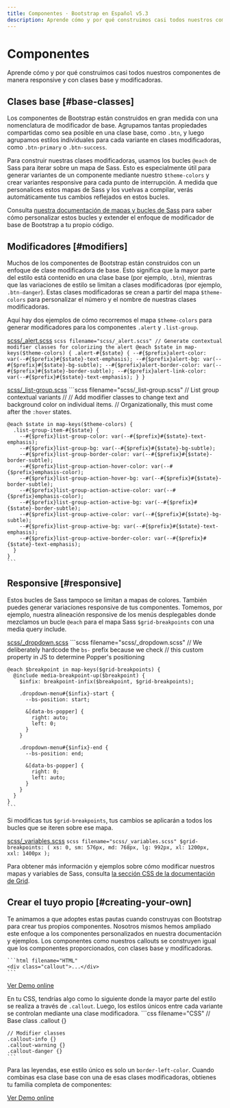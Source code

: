 ```yaml
---
title: Componentes · Bootstrap en Español v5.3
description: Aprende cómo y por qué construimos casi todos nuestros componentes de manera responsive y con clases base y modificadoras.
---
```

# Componentes

Aprende cómo y por qué construimos casi todos nuestros componentes de manera responsive y con clases base y modificadoras.

Clases base [#base-classes]
----------------------------

Los componentes de Bootstrap están construidos en gran medida con una nomenclatura de modificador de base. Agrupamos tantas propiedades compartidas como sea posible en una clase base, como `.btn`, y luego agrupamos estilos individuales para cada variante en clases modificadoras, como `.btn-primary` o `.btn-success`.

Para construir nuestras clases modificadoras, usamos los bucles `@each` de Sass para iterar sobre un mapa de Sass. Esto es especialmente útil para generar variantes de un componente mediante nuestro `$theme-colors` y crear variantes responsive para cada punto de interrupción. A medida que personalices estos mapas de Sass y los vuelvas a compilar, verás automáticamente tus cambios reflejados en estos bucles.

Consulta [nuestra documentación de mapas y bucles de Sass](/docs/5.3/customize/sass/#maps-and-loops) para saber cómo personalizar estos bucles y extender el enfoque de modificador de base de Bootstrap a tu propio código.

Modificadores [#modifiers]
---------------------------

Muchos de los componentes de Bootstrap están construidos con un enfoque de clase modificadora de base. Esto significa que la mayor parte del estilo está contenido en una clase base (por ejemplo, `.btn`), mientras que las variaciones de estilo se limitan a clases modificadoras (por ejemplo, `.btn-danger`). Estas clases modificadoras se crean a partir del mapa `$theme-colors` para personalizar el número y el nombre de nuestras clases modificadoras.

Aquí hay dos ejemplos de cómo recorremos el mapa `$theme-colors` para generar modificadores para los componentes `.alert` y `.list-group`.

[scss/_alert.scss](https://github.com/twbs/bootstrap/blob/v5.3.2/scss/_alert.scss)
    ```scss filename="scss/_alert.scss"
    // Generate contextual modifier classes for colorizing the alert
    @each $state in map-keys($theme-colors) {
      .alert-#{$state} {
        --#{$prefix}alert-color: var(--#{$prefix}#{$state}-text-emphasis);
        --#{$prefix}alert-bg: var(--#{$prefix}#{$state}-bg-subtle);
        --#{$prefix}alert-border-color: var(--#{$prefix}#{$state}-border-subtle);
        --#{$prefix}alert-link-color: var(--#{$prefix}#{$state}-text-emphasis);
      }
    }
    ```

[scss/_list-group.scss](https://github.com/twbs/bootstrap/blob/v5.3.2/scss/_list-group.scss)
    ```scss filename="scss/_list-group.scss"
    // List group contextual variants
    //
    // Add modifier classes to change text and background color on individual items.
    // Organizationally, this must come after the `:hover` states.
    
    @each $state in map-keys($theme-colors) {
      .list-group-item-#{$state} {
        --#{$prefix}list-group-color: var(--#{$prefix}#{$state}-text-emphasis);
        --#{$prefix}list-group-bg: var(--#{$prefix}#{$state}-bg-subtle);
        --#{$prefix}list-group-border-color: var(--#{$prefix}#{$state}-border-subtle);
        --#{$prefix}list-group-action-hover-color: var(--#{$prefix}emphasis-color);
        --#{$prefix}list-group-action-hover-bg: var(--#{$prefix}#{$state}-border-subtle);
        --#{$prefix}list-group-action-active-color: var(--#{$prefix}emphasis-color);
        --#{$prefix}list-group-action-active-bg: var(--#{$prefix}#{$state}-border-subtle);
        --#{$prefix}list-group-active-color: var(--#{$prefix}#{$state}-bg-subtle);
        --#{$prefix}list-group-active-bg: var(--#{$prefix}#{$state}-text-emphasis);
        --#{$prefix}list-group-active-border-color: var(--#{$prefix}#{$state}-text-emphasis);
      }
    }
    ```

Responsive [#responsive]
-------------------------

Estos bucles de Sass tampoco se limitan a mapas de colores. También puedes generar variaciones responsive de tus componentes. Tomemos, por ejemplo, nuestra alineación responsive de los menús desplegables donde mezclamos un bucle `@each` para el mapa Sass `$grid-breakpoints` con una media query include.

[scss/_dropdown.scss](https://github.com/twbs/bootstrap/blob/v5.3.2/scss/_dropdown.scss)
    ```scss filename="scss/_dropdown.scss"
    // We deliberately hardcode the `bs-` prefix because we check
    // this custom property in JS to determine Popper's positioning
    
    @each $breakpoint in map-keys($grid-breakpoints) {
      @include media-breakpoint-up($breakpoint) {
        $infix: breakpoint-infix($breakpoint, $grid-breakpoints);
    
        .dropdown-menu#{$infix}-start {
          --bs-position: start;
    
          &[data-bs-popper] {
            right: auto;
            left: 0;
          }
        }
    
        .dropdown-menu#{$infix}-end {
          --bs-position: end;
    
          &[data-bs-popper] {
            right: 0;
            left: auto;
          }
        }
      }
    }
    ```

Si modificas tus `$grid-breakpoints`, tus cambios se aplicarán a todos los bucles que se iteren sobre ese mapa.

[scss/_variables.scss](https://github.com/twbs/bootstrap/blob/v5.3.2/scss/_variables.scss)
    ```scss filename="scss/_variables.scss"
    $grid-breakpoints: (
      xs: 0,
      sm: 576px,
      md: 768px,
      lg: 992px,
      xl: 1200px,
      xxl: 1400px
    );
    ```

Para obtener más información y ejemplos sobre cómo modificar nuestros mapas y variables de Sass, consulta [la sección CSS de la documentación de Grid](/docs/5.3/layout/grid/#css).

Crear el tuyo propio [#creating-your-own]
------------------------------------------

Te animamos a que adoptes estas pautas cuando construyas con Bootstrap para crear tus propios componentes. Nosotros mismos hemos ampliado este enfoque a los componentes personalizados en nuestra documentación y ejemplos. Los componentes como nuestros callouts se construyen igual que los componentes proporcionados, con clases base y modificadoras.

    ```html filename="HTML"
    <div class="callout">...</div>
    ```

[Ver Demo online](https://getbootstrap.com/docs/5.3/customize/components/#creating-your-own)

En tu CSS, tendrías algo como lo siguiente donde la mayor parte del estilo se realiza a través de `.callout`. Luego, los estilos únicos entre cada variante se controlan mediante una clase modificadora.
    ```css filename="CSS"
    // Base class
    .callout {}
    
    // Modifier classes
    .callout-info {}
    .callout-warning {}
    .callout-danger {}
    ```

Para las leyendas, ese estilo único es solo un `border-left-color`. Cuando combinas esa clase base con una de esas clases modificadoras, obtienes tu familia completa de componentes:

[Ver Demo online](https://getbootstrap.com/docs/5.3/customize/components/#creating-your-own)
